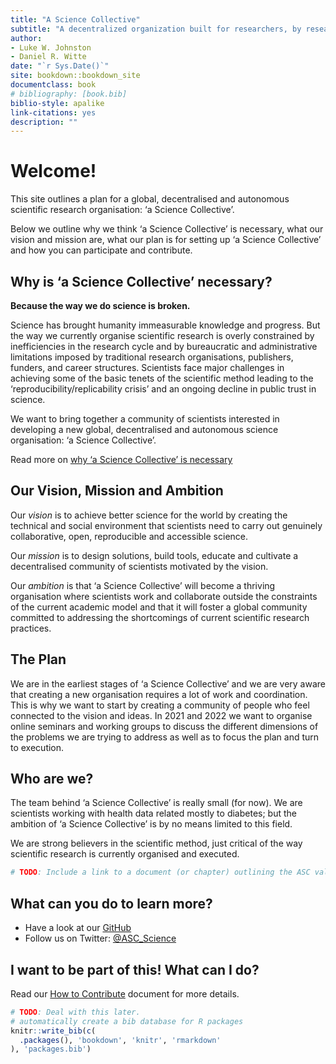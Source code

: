 ```yaml
--- 
title: "A Science Collective"
subtitle: "A decentralized organization built for researchers, by researchers"
author: 
- Luke W. Johnston
- Daniel R. Witte
date: "`r Sys.Date()`"
site: bookdown::bookdown_site
documentclass: book
# bibliography: [book.bib]
biblio-style: apalike
link-citations: yes
description: ""
---
```


# Welcome!

This site outlines a plan for a global, decentralised and autonomous scientific research organisation: 'a Science Collective'.

Below we outline why we think 'a Science Collective' is necessary, what our vision and mission are, what our plan is for setting up 'a Science Collective' and how you can participate and contribute.

## Why is 'a Science Collective' necessary?

**Because the way we do science is broken.**

Science has brought humanity immeasurable knowledge and progress. But the way we currently organise scientific research is overly constrained by inefficiencies in the research cycle and by bureaucratic and administrative limitations imposed by traditional research organisations, publishers, funders, and career structures. Scientists face major challenges in achieving some of the basic tenets of the scientific method leading to the 'reproducibility/replicability crisis' and an ongoing decline in public trust in science. 

We want to bring together a community of scientists interested in developing a new global, decentralised and autonomous science organisation: 'a Science Collective'.

Read more on [why 'a Science Collective' is necessary](why-is-a-science-collective-necessary-1.html)

## Our Vision, Mission and Ambition

Our *vision* is to achieve better science for the world by creating the technical and social environment that scientists need to carry out genuinely collaborative, open, reproducible and accessible science.

Our *mission* is to design solutions, build tools, educate and cultivate a decentralised community of scientists motivated by the vision.

Our *ambition* is that 'a Science Collective' will become a thriving organisation where scientists work and collaborate outside the constraints of the current academic model and that it will foster a global community committed to addressing the shortcomings of current scientific research practices.

## The Plan

We are in the earliest stages of 'a Science Collective' and we are very aware that creating a new organisation requires a lot of work and coordination. This is why we want to start by creating a community of people who feel connected to the vision and ideas. In 2021 and 2022 we want to organise online seminars and working groups to discuss the different dimensions of the problems we are trying to address as well as to focus the plan and turn to execution.

## Who are we?

The team behind 'a Science Collective' is really small (for now). We are scientists working with health data related mostly to diabetes; but the ambition of 'a Science Collective' is by no means limited to this field.

We are strong believers in the scientific method, just critical of the way scientific research is currently organised and executed.  

```r
# TODO: Include a link to a document (or chapter) outlining the ASC values
```

## What can you do to learn more?

- Have a look at our [GitHub](https://github.com/science-collective)
- Follow us on Twitter: [@ASC_Science](https://twitter.com/ASC_Science)

## I want to be part of this! What can I do?

Read our [How to Contribute]() document for more details.

```r
# TODO: Deal with this later.
# automatically create a bib database for R packages
knitr::write_bib(c(
  .packages(), 'bookdown', 'knitr', 'rmarkdown'
), 'packages.bib')
```
